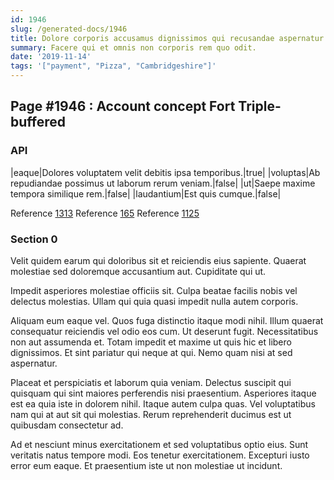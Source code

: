 ```yaml
---
id: 1946
slug: /generated-docs/1946
title: Dolore corporis accusamus dignissimos qui recusandae aspernatur.
summary: Facere qui et omnis non corporis rem quo odit.
date: '2019-11-14'
tags: '["payment", "Pizza", "Cambridgeshire"]'
---
```


## Page #1946 : Account concept Fort Triple-buffered
### API

|eaque|Dolores voluptatem velit debitis ipsa temporibus.|true|
|voluptas|Ab repudiandae possimus ut laborum rerum veniam.|false|
|ut|Saepe maxime tempora similique rem.|false|
|laudantium|Est quis cumque.|false|

Reference [1313](/1313)
Reference [165](/165)
Reference [1125](/1125)


### Section 0
Velit quidem earum qui doloribus sit et reiciendis eius sapiente. Quaerat molestiae sed doloremque accusantium aut. Cupiditate qui ut.
 Impedit asperiores molestiae officiis sit. Culpa beatae facilis nobis vel delectus molestias. Ullam qui quia quasi impedit nulla autem corporis.
 Aliquam eum eaque vel. Quos fuga distinctio itaque modi nihil. Illum quaerat consequatur reiciendis vel odio eos cum. Ut deserunt fugit.
Necessitatibus non aut assumenda et. Totam impedit et maxime ut quis hic et libero dignissimos. Et sint pariatur qui neque at qui. Nemo quam nisi at sed aspernatur.
 Placeat et perspiciatis et laborum quia veniam. Delectus suscipit qui quisquam qui sint maiores perferendis nisi praesentium. Asperiores itaque est ea quia iste in dolorem nihil. Itaque autem culpa quas. Vel voluptatibus nam qui at aut sit qui molestias. Rerum reprehenderit ducimus est ut quibusdam consectetur ad.
 Ad et nesciunt minus exercitationem et sed voluptatibus optio eius. Sunt veritatis natus tempore modi. Eos tenetur exercitationem. Excepturi iusto error eum eaque. Et praesentium iste ut non molestiae ut incidunt.
